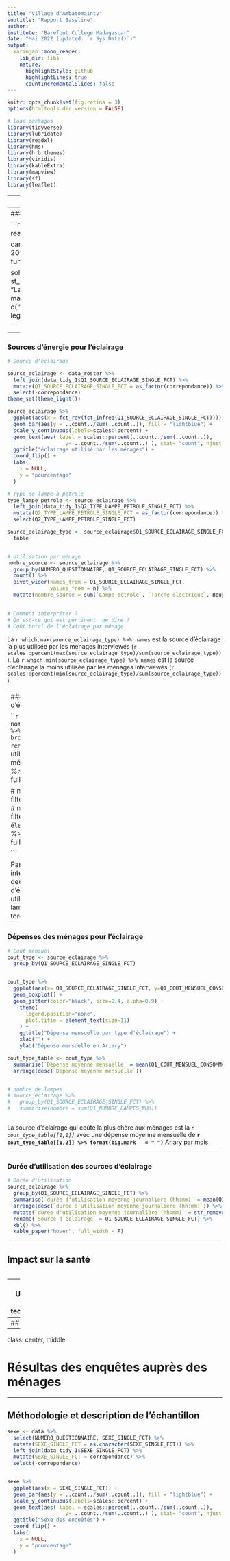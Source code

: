 ```yaml
---
title: "Village d'Ambatomainty"
subtitle: "Rapport Baseline"
author: 
institute: "Barefoot College Madagascar"
date: "Mai 2022 (updated: `r Sys.Date()`)"
output:
  xaringan::moon_reader:
    lib_dir: libs
    nature:
      highlightStyle: github
      highlightLines: true
      countIncrementalSlides: false
---
```


```r
knitr::opts_chunk$set(fig.retina = 3)
options(htmltools.dir.version = FALSE)

```


```r
# load packages
library(tidyverse)
library(lubridate)
library(readxl)
library(hms)
library(hrbrthemes)
library(viridis)
library(kableExtra)
library(mapview)
library(sf)
library(leaflet)
```


---
class: center, middle

# Résumé exécutif

### Village d'Ambatomainty

```r

data <- read.csv(here::here("data", "Ambatomainty", "Exported_Baseline_Ambatomainty.txt"), sep = ";", strip.white = TRUE, na.strings = c("", NA)) %>% 
  mutate(DATE = dmy(DATE))

valueset <- read_excel(here::here("data", "disctionary_suivi.xlsx"), 4)

# remplacer les valeurs de la colonne choix par celles de correspondance dans data
valueset_list <- valueset %>% select(choix, correpondance) %>% 
  split(valueset$variable)

# Changer le nom de toutes les colonnes
data_tidy_1 <- valueset_list %>% 
  imap(function(x,y) x %>% rename_with(~paste(y), 1))

# Début de réponse
# data_merged <- data_tidy_1 %>% 
#   map(left_join, data, by = character())

data_roster <- data %>% 
  select(NUMERO_QUESTIONNAIRE, Q1_SOURCE_ECLAIRAGE_SINGLE_FCT_1:Q1_NOMBRE_JOURS_UTILISATION_PAR_NUM_5) %>% 
  pivot_longer(-NUMERO_QUESTIONNAIRE, 
               names_to =c(".value", "set"),
               names_pattern = "(.+)_(.)",
               values_drop_na = TRUE) 

# traitement QCM

data_qcm <- data %>%
  select(NUMERO_QUESTIONNAIRE, ends_with("_MULT_FCT"))

# exemple Q3
data_qcmq3 <- data %>%
  select(NUMERO_QUESTIONNAIRE, Q3_ENERGIE_DE_CUISSON_MULT_FCT) %>% 
  mutate(Q3_ENERGIE_DE_CUISSON_MULT_FCT = strsplit(Q3_ENERGIE_DE_CUISSON_MULT_FCT, "")) %>%
  unnest(Q3_ENERGIE_DE_CUISSON_MULT_FCT)

```


---
### Localisation

```r

cart <- read_excel(here::here("data","data_villages.xlsx"))


cartesolaire <- cart %>% 
  dplyr::filter(`Année` == 2022)%>% 
  mutate_if(is.numeric, funs(ifelse(is.na(.), 0, .))) %>% drop_na() 

solaire <- as_tibble(cartesolaire)
femme <- st_as_sf(solaire, coords = c("Longitude", "Latitude"), crs = 4326) 
cartefemme<- mapview(femme, 
                     map.types = c("OpenStreetMap.DE"),
                     zcol = c("Village"), 
                     legend = FALSE
)
cartefemme





```



---

### Sources d'énergie pour l'éclairage

```r

# Source d'éclairage

source_eclairage <- data_roster %>% 
  left_join(data_tidy_1$Q1_SOURCE_ECLAIRAGE_SINGLE_FCT) %>% 
  mutate(Q1_SOURCE_ECLAIRAGE_SINGLE_FCT = as_factor(correpondance)) %>% 
  select(-correpondance)
theme_set(theme_light())

source_eclairage %>% 
  ggplot(aes(x = fct_rev(fct_infreq(Q1_SOURCE_ECLAIRAGE_SINGLE_FCT)))) +
  geom_bar(aes(y = ..count../sum(..count..)), fill = "lightblue") +
  scale_y_continuous(labels=scales::percent) +
  geom_text(aes( label = scales::percent(..count../sum(..count..)),
                   y= ..count../sum(..count..) ), stat= "count", hjust = -.04) +
  ggtitle("éclairage utilisé par les ménages") +
  coord_flip() +
  labs(
    x = NULL,
    y = "pourcentage"
  )

# Type de lampe à pétrole
type_lampe_petrole <- source_eclairage %>% 
  left_join(data_tidy_1$Q2_TYPE_LAMPE_PETROLE_SINGLE_FCT) %>% 
  mutate(Q2_TYPE_LAMPE_PETROLE_SINGLE_FCT = as_factor(correpondance)) %>% 
  select(Q2_TYPE_LAMPE_PETROLE_SINGLE_FCT)

source_eclairage_type <- source_eclairage$Q1_SOURCE_ECLAIRAGE_SINGLE_FCT %>% 
  table


# Utilisation par ménage
nombre_source <- source_eclairage %>% 
  group_by(NUMERO_QUESTIONNAIRE, Q1_SOURCE_ECLAIRAGE_SINGLE_FCT) %>% 
  count() %>% 
  pivot_wider(names_from = Q1_SOURCE_ECLAIRAGE_SINGLE_FCT,
              values_from = n) %>%
  mutate(nombre_source = sum(`Lampe pétrole`, `Torche électrique`, Bougie, Autre, na.rm = TRUE))
  

# Comment interpréter ? 
# Qu'est-ce qui est pertinent  de dire ?
# Coût total de l'éclairage par ménage

```

La `r which.max(source_eclairage_type) %>% names` est la source d'éclairage la plus utilisée par les ménages interviewés (`r scales::percent(max(source_eclairage_type)/sum(source_eclairage_type))`). 
La `r which.min(source_eclairage_type) %>% names` est la source d'éclairage la moins utilisée par les ménages interviewés (`r scales::percent(min(source_eclairage_type)/sum(source_eclairage_type))`). 


---
### Nombre de source d'éclairage par ménage

```r

nombre_source$nombre_source %>% table() %>% broom::tidy() %>%  
  rename(`Nombre d'éclairage utilisé` = ".", 
         `Nombre de ménages` = n) %>% 
  kbl() %>%
  kable_paper("hover", full_width = F)

# nombre_source %>% 
#   filter(nombre_source > 1)
# 
# nombre_source %>%
#   filter(!is.na(`Torche électrique`)) %>% 
#   kbl() %>%
#   kable_paper("hover", full_width = F)

```

Parmi les ménages interviewés, 25% utilisent deux types de sources d'éclairage. La plupart utilisent en même temps des lampes à pétrole et des torches électrique.

---

### Dépenses des ménages pour l'éclairage

```r
# Coût mensuel
cout_type <- source_eclairage %>% 
  group_by(Q1_SOURCE_ECLAIRAGE_SINGLE_FCT)


cout_type %>% 
  ggplot(aes(x= Q1_SOURCE_ECLAIRAGE_SINGLE_FCT, y=Q1_COUT_MENSUEL_CONSOMMATION_NUM, fill= Q1_SOURCE_ECLAIRAGE_SINGLE_FCT)) +
  geom_boxplot() +
  geom_jitter(color="black", size=0.4, alpha=0.9) +
    theme(
      legend.position="none",
      plot.title = element_text(size=11)
    ) +
    ggtitle("Dépense mensuelle par type d'éclairage") +
    xlab("") +
    ylab("Dépense mensuelle en Ariary")

cout_type_table <- cout_type %>% 
  summarise(`Dépense moyenne mensuelle` = mean(Q1_COUT_MENSUEL_CONSOMMATION_NUM, na.rm=TRUE)%>%  round(2)) %>% 
  arrange(desc(`Dépense moyenne mensuelle`))


# nombre de lampes
# source_eclairage %>% 
#   group_by(Q1_SOURCE_ECLAIRAGE_SINGLE_FCT) %>% 
#   summarise(nombre = sum(Q1_NOMBRE_LAMPES_NUM))



```

La source d'éclairage qui coûte la plus chère aux ménages est la *`r cout_type_table[[1,1]]`* avec une dépense moyenne mensuelle de **`r cout_type_table[[1,2]] %>% format(big.mark   = " ")`** Ariary par mois.

---

### Durée d'utilisation des sources d'éclairage

```r

# Durée d'utilisation
source_eclairage %>% 
  group_by(Q1_SOURCE_ECLAIRAGE_SINGLE_FCT) %>% 
  summarise(`durée d'utilisation moyenne journalière (hh:mm)` = mean(Q1_DUREE_UTILISATION_JOUR_NUM*60, na.rm=TRUE)%>%  round(2) %>% as_hms()) %>% 
  arrange(desc(`durée d'utilisation moyenne journalière (hh:mm)`)) %>% 
  mutate(`durée d'utilisation moyenne journalière (hh:mm)` = str_remove(`durée d'utilisation moyenne journalière (hh:mm)`,"00:")) %>% 
  rename(`Source d'éclairage` = Q1_SOURCE_ECLAIRAGE_SINGLE_FCT) %>% 
  kbl() %>%
  kable_paper("hover", full_width = F)


```


---


## Impact sur la santé

```r


```

---
## Utilisation des technologies

```r


```

---
## Education
```r


```


---
class: center, middle

# Résultas des enquêtes auprès des ménages

---
## Méthodologie et description de l'échantillon

```r

sexe <- data %>% 
  select(NUMERO_QUESTIONNAIRE, SEXE_SINGLE_FCT) %>%
  mutate(SEXE_SINGLE_FCT = as.character(SEXE_SINGLE_FCT)) %>% 
  left_join(data_tidy_1$SEXE_SINGLE_FCT) %>% 
  mutate(SEXE_SINGLE_FCT = correpondance) %>% 
  select(-correpondance)


sexe %>% 
  ggplot(aes(x = SEXE_SINGLE_FCT)) +
  geom_bar(aes(y = ..count../sum(..count..)), fill = "lightblue") +
  scale_y_continuous(labels=scales::percent) +
  geom_text(aes( label = scales::percent(..count../sum(..count..)),
                   y= ..count../sum(..count..) ), stat= "count", hjust = -.05) +
  ggtitle("Sexe des enquêtés") +
  coord_flip() +
  labs(
    x = NULL,
    y = "pourcentage"
  )


```

